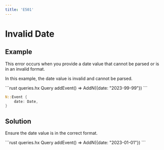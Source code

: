 ```yaml
---
title: 'E501'
---
```


# Invalid Date

## Example

This error occurs when you provide a date value that cannot be parsed or is in an invalid format.

In this example, the date value is invalid and cannot be parsed.

<CodeGroup>
```rust queries.hx
Query addEvent() =>
    AddN<Event>({date: "2023-99-99"})
```

```rust schema.hx
N::Event {
    date: Date,
}
```
</CodeGroup>

## Solution

Ensure the date value is in the correct format.

<CodeGroup>
```rust queries.hx
Query addEvent() =>
    AddN<Event>({date: "2023-01-01"})
```
</CodeGroup>